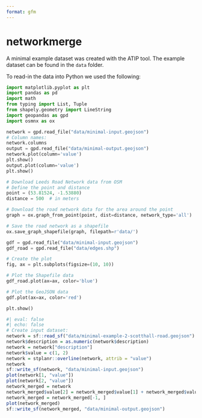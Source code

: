 ```yaml
---
format: gfm
---
```


# networkmerge

A minimal example dataset was created with the ATIP tool.
The example dataset can be found in the `data` folder.

To read-in the data into Python we used the following:

``` python
import matplotlib.pyplot as plt
import pandas as pd
import math
from typing import List, Tuple
from shapely.geometry import LineString
import geopandas as gpd
import osmnx as ox

network = gpd.read_file("data/minimal-input.geojson")
# Column names:
network.columns
output = gpd.read_file("data/minimal-output.geojson")
network.plot(column='value')
plt.show()
output.plot(column='value')
plt.show()

# Download Leeds Road Network data from OSM
# Define the point and distance
point = (53.81524, -1.53880)
distance = 500  # in meters

# Download the road network data for the area around the point
graph = ox.graph_from_point(point, dist=distance, network_type='all')

# Save the road network as a shapefile
ox.save_graph_shapefile(graph, filepath=r'data/')

gdf = gpd.read_file("data/minimal-input.geojson")
gdf_road = gpd.read_file("data/edges.shp")

# Create the plot
fig, ax = plt.subplots(figsize=(10, 10))

# Plot the Shapefile data
gdf_road.plot(ax=ax, color='blue')

# Plot the GeoJSON data
gdf.plot(ax=ax, color='red')

plt.show()
```

```r
#| eval: false
#| echo: false
# Create input dataset:
network = sf::read_sf("data/minimal-example-2-scotthall-road.geojson")
network$description = as.numeric(network$description)
network = network["description"]
network$value = c(1, 2)
network = stplanr::overline(network, attrib = "value")
network
sf::write_sf(network, "data/minimal-input.geojson")
plot(network[1, "value"])
plot(network[2, "value"])
network_merged = network
network_merged$value[2] = network_merged$value[1] + network_merged$value[2]
network_merged = network_merged[-1, ]
plot(network_merged)
sf::write_sf(network_merged, "data/minimal-output.geojson")
```
